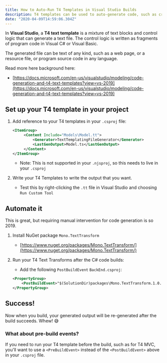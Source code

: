 ```yaml
---
title: How to Auto-Run T4 Templates in Visual Studio Builds
description: T4 templates can be used to auto-generate code, such as creating TypeScript types from C# class/enums. Remove the manual step by automatically running your templates as part of the build process.
date: "2020-04-09T14:59:06.304Z"
---
```


In **Visual Studio**, a **T4 text template** is a mixture of text blocks and control logic that can generate a text file. The control logic is written as fragments of program code in Visual C# or Visual Basic.

The generated file can be text of any kind, such as a web page, or a resource file, or program source code in any language.

Read more here background here:

- [https://docs.microsoft.com/en-us/visualstudio/modeling/code-generation-and-t4-text-templates?view=vs-2019](https://docs.microsoft.com/en-us/visualstudio/modeling/code-generation-and-t4-text-templates?view=vs-2019)

## Set up your T4 template in your project

1. Add reference to your T4 templates in your `.csproj` file:

   ```xml title=BackEnd.csproj
   <ItemGroup>
        <Content Include="Models\Model.tt">
            <Generator>TextTemplatingFileGenerator</Generator>
            <LastGenOutput>Model.ts</LastGenOutput>
        </Content>
   </ItemGroup>
   ```

   - Note: This is not supported in your `.njsproj`, so this needs to live in your `.csproj`

1. Write your T4 Templates to write the output that you want.

   - Test this by right-clicking the `.tt` file in Visual Studio and choosing `Run Custom Tool`

## Automate it

This is great, but requiring manual intervention for code generation is so 2019.

1. Install NuGet package `Mono.TextTransform`

   - [https://www.nuget.org/packages/Mono.TextTransform/](https://www.nuget.org/packages/Mono.TextTransform/)

1. Run your T4 Text Transforms after the C# code builds:

   - Add the following `PostBuildEvent` `BackEnd.csproj`:

   ```xml title=BackEnd.csproj
   <PropertyGroup>
       <PostBuildEvent>"$(SolutionDir)packages\Mono.TextTransform.1.0.0\tools\TextTransform.exe" "$(ProjectDir)Models\Model.tt" -a=outDir!"$(TargetDir)$(ConfigurationName)\"</PostBuildEvent>
   </PropertyGroup>
   ```

## Success!

Now when you build, your generated output will be re-generated after the build succeeds. Whew! 😅

### What about pre-build events?

If you need to run your T4 template before the build, such as for T4 MVC, you'll want to use a `<PreBuildEvent>` instead of the `<PostBuildEvent>` above in your `.csproj` file.
